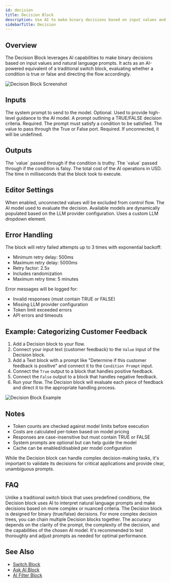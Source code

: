 ```yaml
---
id: decision
title: Decision Block
description: Use AI to make binary decisions based on input values and natural language prompts
sidebarTitle: Decision
---
```


## Overview

The Decision Block leverages AI capabilities to make binary decisions based on input values and natural language prompts. It acts as an AI-powered equivalent of a traditional switch block, evaluating whether a condition is true or false and directing the flow accordingly.

<Frame>
  <img src="/images/decision-block.png" alt="Decision Block Screenshot" />
</Frame>

## Inputs

<ParamField path="System Prompt" type="string">
  The system prompt to send to the model. Optional. Used to provide high-level guidance to the AI model.
</ParamField>

<ParamField path="Condition Prompt" type="any" required>
  A prompt outlining a TRUE/FALSE decision criteria. Required. The prompt must satisfy a condition to be satisfied.
</ParamField>

<ParamField path="Value" type="any" required>
  The value to pass through the True or False port. Required. If unconnected, it will be undefined.
</ParamField>

## Outputs

<ResponseField name="True" type="any">
  The `value` passed through if the condition is truthy.
</ResponseField>

<ResponseField name="False" type="any">
  The `value` passed through if the condition is falsy.
</ResponseField>

<ResponseField name="Cost" type="number">
  The total cost of the AI operations in USD.
</ResponseField>

<ResponseField name="Duration" type="number">
  The time in milliseconds that the block took to execute.
</ResponseField>

## Editor Settings

<ParamField path="Don't run unconnected value" type="boolean" default={true}>
  When enabled, unconnected values will be excluded from control flow.
</ParamField>

<ParamField path="AI Model" type="string" default="gpt-3.5-turbo">
  The AI model used to evaluate the decision. Available models are dynamically populated based on the LLM provider configuration. Uses a custom LLM dropdown element.
</ParamField>

## Error Handling

The block will retry failed attempts up to 3 times with exponential backoff:
- Minimum retry delay: 500ms
- Maximum retry delay: 5000ms
- Retry factor: 2.5x
- Includes randomization
- Maximum retry time: 5 minutes

Error messages will be logged for:
- Invalid responses (must contain TRUE or FALSE)
- Missing LLM provider configuration
- Token limit exceeded errors
- API errors and timeouts

## Example: Categorizing Customer Feedback

1. Add a Decision block to your flow.
2. Connect your input text (customer feedback) to the `Value` input of the Decision block.
3. Add a Text block with a prompt like "Determine if this customer feedback is positive" and connect it to the `Condition Prompt` input.
4. Connect the `True` output to a block that handles positive feedback.
5. Connect the `False` output to a block that handles negative feedback.
6. Run your flow. The Decision block will evaluate each piece of feedback and direct it to the appropriate handling process.

<Frame>
  <img src="/images/decision-block-example.png" alt="Decision Block Example" />
</Frame>

## Notes

- Token counts are checked against model limits before execution
- Costs are calculated per-token based on model pricing
- Responses are case-insensitive but must contain TRUE or FALSE
- System prompts are optional but can help guide the model
- Cache can be enabled/disabled per model configuration

<Warning>
  While the Decision block can handle complex decision-making tasks, it's important to validate its decisions for critical applications and provide clear, unambiguous prompts.
</Warning>

## FAQ

<AccordionGroup>
  <Accordion title="How does the Decision block differ from a traditional switch block?">
    Unlike a traditional switch block that uses predefined conditions, the Decision block uses AI to interpret natural language prompts and make decisions based on more complex or nuanced criteria.
  </Accordion>

  <Accordion title="Can the Decision block handle multiple conditions or outcomes?">
    The Decision block is designed for binary (true/false) decisions. For more complex decision trees, you can chain multiple Decision blocks together.
  </Accordion>

  <Accordion title="How accurate is the Decision block?">
    The accuracy depends on the clarity of the prompt, the complexity of the decision, and the capabilities of the chosen AI model. It's recommended to test thoroughly and adjust prompts as needed for optimal performance.
  </Accordion>
</AccordionGroup>

## See Also

- [Switch Block](/block-reference/logic/switch)
- [Ask AI Block](/block-reference/ai/ask-ai)
- [AI Filter Block](/block-reference/ai/ai-filter)

